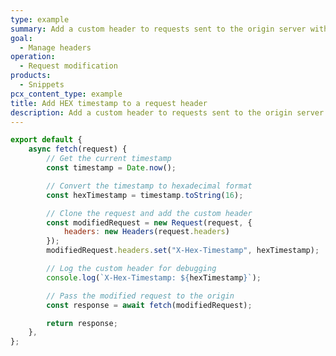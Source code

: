 ```yaml
---
type: example
summary: Add a custom header to requests sent to the origin server with the current timestamp in hexadecimal format.
goal:
  - Manage headers
operation:
  - Request modification
products:
  - Snippets
pcx_content_type: example
title: Add HEX timestamp to a request header
description: Add a custom header to requests sent to the origin server with the current timestamp in hexadecimal format for debugging, tracking, or custom routing purposes.
---
```


```js
export default {
    async fetch(request) {
        // Get the current timestamp
        const timestamp = Date.now();

        // Convert the timestamp to hexadecimal format
        const hexTimestamp = timestamp.toString(16);

        // Clone the request and add the custom header
        const modifiedRequest = new Request(request, {
            headers: new Headers(request.headers)
        });
        modifiedRequest.headers.set("X-Hex-Timestamp", hexTimestamp);

        // Log the custom header for debugging
        console.log(`X-Hex-Timestamp: ${hexTimestamp}`);

        // Pass the modified request to the origin
        const response = await fetch(modifiedRequest);

        return response;
    },
};
```